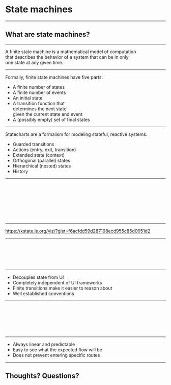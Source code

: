 

<Head>
  <title>State machines</title>
</Head>

# State machines

---

## What are state machines?

---

A finite state machine is a mathematical model of computation  
that describes the behavior of a system that can be in only  
one state at any given time.

---

Formally, finite state machines have five parts:

- A finite number of states
- A finite number of events
- An initial state
- A transition function that  
  determines the next state  
  given the current state and event
- A (possibly empty) set of final states

---

Statecharts are a formalism for modeling stateful, reactive systems.

- Guarded transitions
- Actions (entry, exit, transition)
- Extended state (context)
- Orthogonal (parallel) states
- Hierarchical (nested) states
- History

---

<CodeSurferColumns>

<Step>

```js file=./form-machine.js showNumbers
```

<Form />
</Step>

<Step>

```js 11:17 file=./form-machine.js
```

<Form />
</Step>

<Step>

```js 18:50 file=./form-machine.js
```

<Form />
</Step>

<Step>

```js 19:27 file=./form-machine.js
```

<Form />
</Step>

<Step>

```js 28:38 file=./form-machine.js
```

<Form />
</Step>

<Step>

```js 39:46 file=./form-machine.js
```

<Form />
</Step>

<Step>

```js 47:49 file=./form-machine.js
```

<Form />
</Step>

<Step>

```js 3:9 file=./form-machine.js
```

<Form />
</Step>

<Step>

```js 52:59 file=./form-machine.js
```

<Form />
</Step>

</CodeSurferColumns>

---

https://xstate.js.org/viz/?gist=f6acfdd59d287198ecd955c85d0051d2

---

<CodeSurferColumns>

<Step>

```js file=./form.js showNumbers
```

<Form />
</Step>

<Step>

```js 14 file=./form.js
```

<Form />
</Step>

<Step>

```js 16:20 file=./form.js
```

<Form />
</Step>

<Step>

```js 22:24 file=./form.js
```

<Form />
</Step>

<Step>

```js 30 file=./form.js
```

<Form />
</Step>

<Step>

```js 52:53 file=./form.js
```

<Form />
</Step>

</CodeSurferColumns>

---

- Decouples state from UI
- Completely independent of UI frameworks
- Finite transitions make it easier to reason about
- Well established conventions

---

<CodeSurfer>

```js 1:25 file=./prefill-route-machine.js showNumbers
```

```js 84:88 file=./prefill-route-machine.js
```

```js 90:94 file=./prefill-route-machine.js
```

```js 96:100 file=./prefill-route-machine.js
```

```js 102:119 file=./prefill-route-machine.js
```

```js 121:127 file=./prefill-route-machine.js
```

```js 129:157 file=./prefill-route-machine.js
```

</CodeSurfer>

---

- Always linear and predictable
- Easy to see what the expected flow will be
- Does not prevent entering specific routes

---

## Thoughts? Questions?
